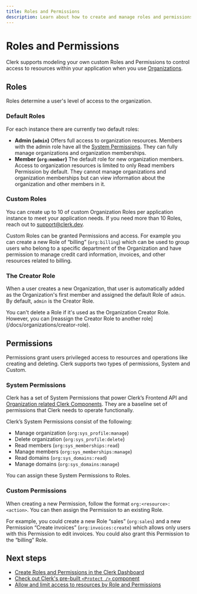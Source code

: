 ```yaml
---
title: Roles and Permissions
description: Learn about how to create and manage roles and permissions for Clerk Organizations and their members.
---
```


# Roles and Permissions

Clerk supports modeling your own custom Roles and Permissions to control access to resources within your application when you use [Organizations](/docs/organizations/overview).

## Roles

Roles determine a user's level of access to the organization. 

### Default Roles

For each instance there are currently two default roles:

- **Admin (`admin`)** Offers full access to organization resources. Members with the admin role have all the [System Permissions](#system-permissions). They can fully manage organizations and organization memberships.
- **Member (`org:member`)** The default role for new organization members. Access to organization resources is limited to only Read members Permission by default. They cannot manage organizations and organization memberships but can view information about the organization and other members in it.

### Custom Roles

You can create up to 10 of custom Organization Roles per application instance to meet your application needs. If you need more than 10 Roles, reach out to [support@clerk.dev](mailto:support@clerk.dev).

Custom Roles can be granted Permissions and access. For example you can create a new Role of “billing” (`org:billing`) which can be used to group users who belong to a specific department of the Organization and have permission to manage credit card information, invoices, and other resources related to billing.

### The Creator Role

When a user creates a new Organization, that user is automatically added as the Organization's first member and assigned the default Role of `admin`. By default, `admin` is the Creator Role. 

<Callout type="warning">
You can't delete a Role if it's used as the Organization Creator Role. However, you can [reassign the Creator Role to another role](/docs/organizations/creator-role).
</Callout>

## Permissions

Permissions grant users privileged access to resources and operations like creating and deleting. Clerk supports two types of permissions, System and Custom. 

### System Permissions

Clerk has a set of System Permissions that power Clerk’s Frontend API and [Organization related Clerk Components](/docs/components/overview#organization-components). They are a baseline set of permissions that Clerk needs to operate functionally.

Clerk’s System Permissions consist of the following:

- Manage organization (`org:sys_profile:manage`)
- Delete organization (`org:sys_profile:delete`)
- Read members (`org:sys_memberships:read`)
- Manage members (`org:sys_memberships:manage`)
- Read domains (`org:sys_domains:read`)
- Manage domains (`org:sys_domains:manage`)

You can assign these System Permissions to Roles. 

### Custom Permissions

When creating a new Permission, follow the format `org:<resource>:<action>`. You can then assign the Permission to an existing Role.

For example, you could create a new Role “sales” (`org:sales`) and a new Permission “Create invoices” (`org:invoices:create`) which allows only users with this Permission to edit invoices. You could also grant this Permission to the “billing” Role.

## Next steps

* [Create Roles and Permissions in the Clerk Dashboard](/docs/organizations/create-roles-permissions)
* [Check out Clerk's pre-built `<Protect />` component](/docs/components/protect)
* [Allow and limit access to resources by Role and Permissions](/docs/organizations/permissions-show-hide-content)